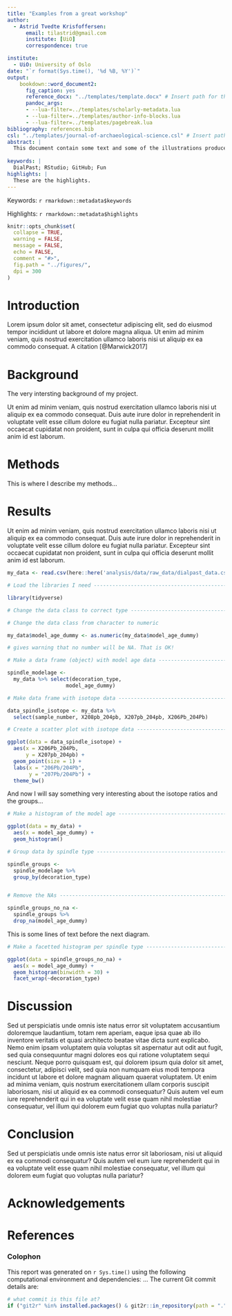 ```yaml
---
title: "Examples from a great workshop"
author:
  - Astrid Tvedte Krisfoffersen:
      email: tilastrid@gmail.com
      institute: [UiO]
      correspondence: true

institute:
  - UiO: University of Oslo
date: "`r format(Sys.time(), '%d %B, %Y')`"
output: 
    bookdown::word_document2:
      fig_caption: yes
      reference_docx: "../templates/template.docx" # Insert path for the DOCX file
      pandoc_args:
      - --lua-filter=../templates/scholarly-metadata.lua
      - --lua-filter=../templates/author-info-blocks.lua
      - --lua-filter=../templates/pagebreak.lua
bibliography: references.bib
csl: "../templates/journal-of-archaeological-science.csl" # Insert path for the bib-style
abstract: |
  This document contain some text and some of the illustrations produced in the DialPast workshop Reproducable Quantitative Research in Archaeology, 23-26 March.
  
keywords: |
  DialPast; RStudio; GitHub; Fun
highlights: |
  These are the highlights. 
---
```


<!-- This is the format for text comments that will be ignored during renderings. Do not put R code in these comments because it will not be ignored. -->

<!-- With the following code you can access and display values from the yml header above. -->

Keywords: `r rmarkdown::metadata$keywords`

Highlights: `r rmarkdown::metadata$highlights`

<!-- The following code chunk defines some general settings how code chunks should behave. -->

```r
knitr::opts_chunk$set(
  collapse = TRUE,
  warning = FALSE,
  message = FALSE,
  echo = FALSE,
  comment = "#>",
  fig.path = "../figures/",
  dpi = 300
)
```

<!-- The actual document text starts here: -->

# Introduction

Lorem ipsum dolor sit amet, consectetur adipiscing elit, sed do eiusmod tempor incididunt ut labore et dolore magna aliqua. Ut enim ad minim veniam, quis nostrud exercitation ullamco laboris nisi ut aliquip ex ea commodo consequat.  A citation [@Marwick2017]

# Background

The very intersting background of my project.

Ut enim ad minim veniam, quis nostrud exercitation ullamco laboris nisi ut aliquip ex ea commodo consequat. Duis aute irure dolor in reprehenderit in voluptate velit esse cillum dolore eu fugiat nulla pariatur. Excepteur sint occaecat cupidatat non proident, sunt in culpa qui officia deserunt mollit anim id est laborum.


# Methods

This is where I describe my methods...

# Results
Ut enim ad minim veniam, quis nostrud exercitation ullamco laboris nisi ut aliquip ex ea commodo consequat. Duis aute irure dolor in reprehenderit in voluptate velit esse cillum dolore eu fugiat nulla pariatur. Excepteur sint occaecat cupidatat non proident, sunt in culpa qui officia deserunt mollit anim id est laborum.

<!-- Here's my analysis code: -->

``` r

my_data <- read.csv(here::here('analysis/data/raw_data/dialpast_data.csv'))

```


```r

# Load the libraries I need ---------------------------------------------

library(tidyverse)

# Change the data class to correct type ---------------------------------

# Change the data class from character to numeric

my_data$model_age_dummy <- as.numeric(my_data$model_age_dummy) 

# gives warning that no number will be NA. That is OK!

# Make a data frame (object) with model age data -------------------------

spindle_modelage <- 
  my_data %>% select(decoration_type,
                   model_age_dummy)

# Make data frame with isotope data ---------------------------------------

data_spindle_isotope <- my_data %>% 
  select(sample_number, X208pb_204pb, X207pb_204pb, X206Pb_204Pb)

```

```r


# Create a scatter plot with isotope data ----------------------------------------

ggplot(data = data_spindle_isotope) +
  aes(x = X206Pb_204Pb,
      y = X207pb_204pb) +
  geom_point(size = 1) +
  labs(x = "206Pb/204Pb",
       y = "207Pb/204Pb") +
  theme_bw()

```



And now I will say something very interesting about the isotope ratios and the groups...




```r


# Make a histogram of the model age ----------------------------------------

ggplot(data = my_data) +
  aes(x = model_age_dummy) +
  geom_histogram()

# Group data by spindle type ----------------------------------------------

spindle_groups <- 
  spindle_modelage %>% 
  group_by(decoration_type)


# Remove the NAs ----------------------------------------------------------

spindle_groups_no_na <-
  spindle_groups %>% 
  drop_na(model_age_dummy)

```



This is some lines of text before the next diagram.


```r

# Make a facetted histogram per spindle type ------------------------------

ggplot(data = spindle_groups_no_na) +
  aes(x = model_age_dummy) +
  geom_histogram(binwidth = 30) +
  facet_wrap(~decoration_type)

```

# Discussion

Sed ut perspiciatis unde omnis iste natus error sit voluptatem accusantium doloremque laudantium, totam rem aperiam, eaque ipsa quae ab illo inventore veritatis et quasi architecto beatae vitae dicta sunt explicabo. Nemo enim ipsam voluptatem quia voluptas sit aspernatur aut odit aut fugit, sed quia consequuntur magni dolores eos qui ratione voluptatem sequi nesciunt. Neque porro quisquam est, qui dolorem ipsum quia dolor sit amet, consectetur, adipisci velit, sed quia non numquam eius modi tempora incidunt ut labore et dolore magnam aliquam quaerat voluptatem. Ut enim ad minima veniam, quis nostrum exercitationem ullam corporis suscipit laboriosam, nisi ut aliquid ex ea commodi consequatur? Quis autem vel eum iure reprehenderit qui in ea voluptate velit esse quam nihil molestiae consequatur, vel illum qui dolorem eum fugiat quo voluptas nulla pariatur?

# Conclusion
Sed ut perspiciatis unde omnis iste natus error sit  laboriosam, nisi ut aliquid ex ea commodi consequatur? Quis autem vel eum iure reprehenderit qui in ea voluptate velit esse quam nihil molestiae consequatur, vel illum qui dolorem eum fugiat quo voluptas nulla pariatur?

# Acknowledgements

<!-- The following line inserts a page break  -->

\newpage

# References 

<!-- The following line ensures the references appear here for the MS Word or HTML output files, rather than right at the end of the document (this will not work for PDF files):  -->

<div id="refs"></div>

\newpage

### Colophon

This report was generated on `r Sys.time()` using the following computational environment and dependencies: 
...
The current Git commit details are:

```r
# what commit is this file at? 
if ("git2r" %in% installed.packages() & git2r::in_repository(path = ".")) git2r::repository(here::here())  
```
